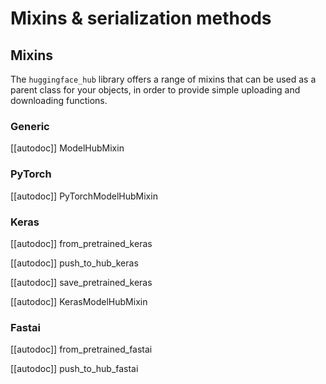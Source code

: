 # Mixins & serialization methods

## Mixins

The `huggingface_hub` library offers a range of mixins that can be used as a parent class for your
objects, in order to provide simple uploading and downloading functions.

### Generic

[[autodoc]] ModelHubMixin

### PyTorch

[[autodoc]] PyTorchModelHubMixin

### Keras

[[autodoc]] from_pretrained_keras

[[autodoc]] push_to_hub_keras

[[autodoc]] save_pretrained_keras

[[autodoc]] KerasModelHubMixin

### Fastai

[[autodoc]] from_pretrained_fastai

[[autodoc]] push_to_hub_fastai



